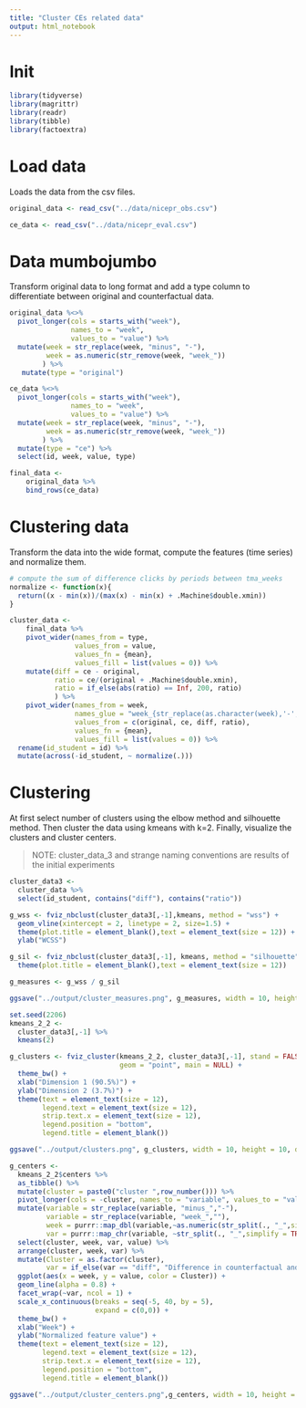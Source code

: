 ```yaml
---
title: "Cluster CEs related data"
output: html_notebook
---
```


# Init
```r
library(tidyverse)
library(magrittr)
library(readr)
library(tibble)
library(factoextra)
```

# Load data
Loads the data from the csv files.
```r
original_data <- read_csv("../data/nicepr_obs.csv")

ce_data <- read_csv("../data/nicepr_eval.csv")
```

# Data mumbojumbo
Transform original data to long format and add a type column to differentiate 
between original and counterfactual data.
```r
original_data %<>%
  pivot_longer(cols = starts_with("week"), 
               names_to = "week",
               values_to = "value") %>%
  mutate(week = str_replace(week, "minus", "-"),
         week = as.numeric(str_remove(week, "week_"))
        ) %>%
   mutate(type = "original")

ce_data %<>%
  pivot_longer(cols = starts_with("week"),
               names_to = "week",
               values_to = "value") %>%
  mutate(week = str_replace(week, "minus", "-"),
         week = as.numeric(str_remove(week, "week_"))
        ) %>%
  mutate(type = "ce") %>%
  select(id, week, value, type)

final_data <-
    original_data %>%
    bind_rows(ce_data)
```

# Clustering data
Transform the data into the wide format, compute the features (time series)
and normalize them.
```r
# compute the sum of difference clicks by periods between tma_weeks
normalize <- function(x){
  return((x - min(x))/(max(x) - min(x) + .Machine$double.xmin))
}

cluster_data <-
    final_data %>% 
    pivot_wider(names_from = type, 
                values_from = value,
                values_fn = {mean},
                values_fill = list(values = 0)) %>%
    mutate(diff = ce - original,
           ratio = ce/(original + .Machine$double.xmin),
           ratio = if_else(abs(ratio) == Inf, 200, ratio)
           ) %>% 
    pivot_wider(names_from = week, 
                names_glue = "week_{str_replace(as.character(week),'-','minus_')}_{.value}",
                values_from = c(original, ce, diff, ratio),
                values_fn = {mean},
                values_fill = list(values = 0)) %>% 
  rename(id_student = id) %>% 
  mutate(across(-id_student, ~ normalize(.)))
```

# Clustering
At first select number of clusters using the elbow method and silhouette method.
Then cluster the data using kmeans with k=2. Finally, visualize the clusters and 
cluster centers.

> NOTE: cluster_data_3 and strange naming conventions are results of the initial experiments

```r
cluster_data3 <-
  cluster_data %>%
  select(id_student, contains("diff"), contains("ratio"))

g_wss <- fviz_nbclust(cluster_data3[,-1],kmeans, method = "wss") +
  geom_vline(xintercept = 2, linetype = 2, size=1.5) + 
  theme(plot.title = element_blank(),text = element_text(size = 12)) +
  ylab("WCSS")

g_sil <- fviz_nbclust(cluster_data3[,-1], kmeans, method = "silhouette") +
  theme(plot.title = element_blank(),text = element_text(size = 12))

g_measures <- g_wss / g_sil

ggsave("../output/cluster_measures.png", g_measures, width = 10, height = 5, dpi = 300)

set.seed(2206)
kmeans_2_2 <-
  cluster_data3[,-1] %>% 
  kmeans(2)

g_clusters <- fviz_cluster(kmeans_2_2, cluster_data3[,-1], stand = FALSE,
                           geom = "point", main = NULL) +
  theme_bw() +
  xlab("Dimension 1 (90.5%)") +
  ylab("Dimension 2 (3.7%)") +
  theme(text = element_text(size = 12),
        legend.text = element_text(size = 12),
        strip.text.x = element_text(size = 12),
        legend.position = "bottom",
        legend.title = element_blank())

ggsave("../output/clusters.png", g_clusters, width = 10, height = 10, dpi = 300)

g_centers <- 
  kmeans_2_2$centers %>% 
  as_tibble() %>%
  mutate(cluster = paste0("cluster ",row_number())) %>% 
  pivot_longer(cols = -cluster, names_to = "variable", values_to = "value") %>% 
  mutate(variable = str_replace(variable, "minus_","-"),
         variable = str_replace(variable, "week_",""),
         week = purrr::map_dbl(variable,~as.numeric(str_split(., "_",simplify = TRUE)[1,1])),
         var = purrr::map_chr(variable, ~str_split(., "_",simplify = TRUE)[1,2])) %>% 
  select(cluster, week, var, value) %>%
  arrange(cluster, week, var) %>%
  mutate(Cluster = as.factor(cluster),
         var = if_else(var == "diff", "Difference in counterfactual and original activity counts", "Ratio between counterfactual and original activity counts")) %>% 
  ggplot(aes(x = week, y = value, color = Cluster)) +
  geom_line(alpha = 0.8) +
  facet_wrap(~var, ncol = 1) + 
  scale_x_continuous(breaks = seq(-5, 40, by = 5),
                     expand = c(0,0)) +
  theme_bw() +
  xlab("Week") +
  ylab("Normalized feature value") +
  theme(text = element_text(size = 12),
        legend.text = element_text(size = 12),
        strip.text.x = element_text(size = 12),
        legend.position = "bottom",
        legend.title = element_blank())

ggsave("../output/cluster_centers.png",g_centers, width = 10, height = 5, dpi = 300)
```
